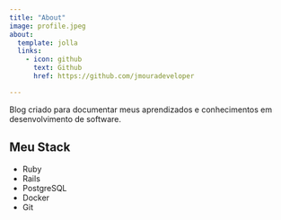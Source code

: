 ```yaml
---
title: "About"
image: profile.jpeg
about:
  template: jolla
  links:
    - icon: github
      text: Github
      href: https://github.com/jmouradeveloper

---
```


Blog criado para documentar meus aprendizados e conhecimentos em desenvolvimento de software.

## Meu Stack

- Ruby
- Rails
- PostgreSQL
- Docker
- Git
